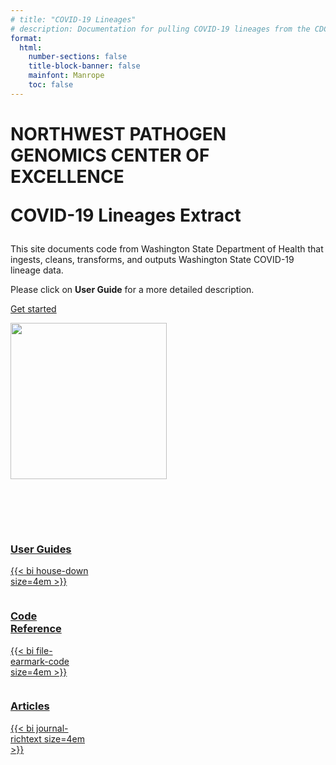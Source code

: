 ```yaml
---
# title: "COVID-19 Lineages"
# description: Documentation for pulling COVID-19 lineages from the CDC
format: 
  html: 
    number-sections: false
    title-block-banner: false
    mainfont: Manrope
    toc: false
---
```


::: container
::: content
<h1 class="css-qp8v3">

::: css-nzw60t
NORTHWEST PATHOGEN GENOMICS CENTER OF EXCELLENCE
:::

COVID-19 Lineages Extract

</h1>

This site documents code from Washington State Department of Health that ingests, cleans, transforms, and outputs Washington State COVID-19 lineage data. 

Please click on **User Guide** for a more detailed description.

<a href="#collapseQuickstart" class="button">Get started</a>

<!-- {{< bi github size=2em href="https://github.com/NW-PaGe/standards" >}} -->
:::

::: image
![](images/nwpage_tree_logo.png){width="250"}
:::
:::

<br> <br> <br>

::: {#collapseQuickstart .column-page}
::: {.column .box .green width="25%"}

### [User Guides](guide/index.qmd)

<a href="guide/index.qmd" class="card-link">

{{< bi house-down size=4em >}}

</a>

:::

::: {.column .box .cyan width="25%"}

### [Code Reference](ref/index.qmd)

<a href="ref/index.qmd" class="card-link">

{{< bi file-earmark-code size=4em >}}

</a>

:::

::: {.column width="25%" .box .blue}

<!-- ### Articles

{{< bi journal-richtext size=4em >}} 

<a href="ref/index.qmd"> </a> -->

### [Articles](articles/variants.qmd)

<a href="articles/variants.qmd" class="card-link">

{{< bi journal-richtext size=4em >}} 

</a>

:::

:::

<br>
